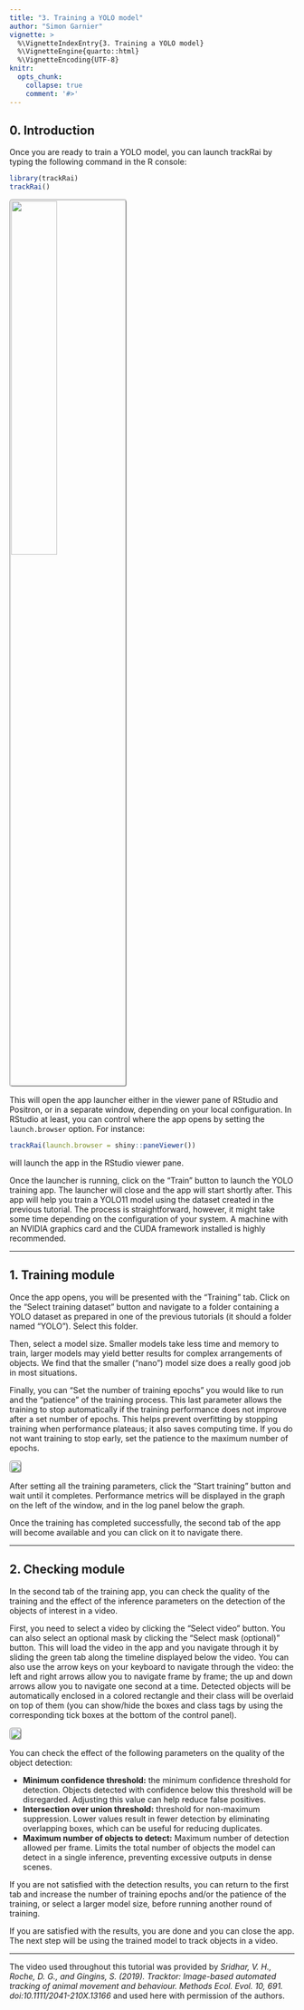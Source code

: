 ```yaml
---
title: "3. Training a YOLO model"
author: "Simon Garnier"
vignette: >
  %\VignetteIndexEntry{3. Training a YOLO model}
  %\VignetteEngine{quarto::html}
  %\VignetteEncoding{UTF-8}
knitr:
  opts_chunk:
    collapse: true
    comment: '#>'
---
```


## 0. Introduction

Once you are ready to train a YOLO model, you can launch trackRai by typing the following command in the R console:

```r
library(trackRai)
trackRai()
```

![](images/z0.jpg){fig-align="center" style="border-radius: 5px; border-style: groove;" width="40%"}

This will open the app launcher either in the viewer pane of RStudio and Positron, or in a separate window, depending on your local configuration. In RStudio at least, you can control where the app opens by setting the `launch.browser` option. For instance:

```r
trackRai(launch.browser = shiny::paneViewer())
```

will launch the app in the RStudio viewer pane.

Once the launcher is running, click on the “Train” button to launch the YOLO training app. The launcher will close and the app will start shortly after. This app will help you train a YOLO11 model using the dataset created in the previous tutorial. The process is straightforward, however, it might take some time depending on the configuration of your system. A machine with an NVIDIA graphics card and the CUDA framework installed is highly recommended.

------------------------------------------------------------------------

## 1. Training module

Once the app opens, you will be presented with the “Training” tab. Click on the “Select training dataset” button and navigate to a folder containing a YOLO dataset as prepared in one of the previous tutorials (it should a folder named “YOLO”). Select this folder.

Then, select a model size. Smaller models take less time and memory to train, larger models may yield better results for complex arrangements of objects. We find that the smaller (“nano”) model size does a really good job in most situations.

Finally, you can “Set the number of training epochs” you would like to run and the “patience” of the training process. This last parameter allows the training to stop automatically if the training performance does not improve after a set number of epochs. This helps prevent overfitting by stopping training when performance plateaus; it also saves computing time. If you do not want training to stop early, set the patience to the maximum number of epochs.

![](images/z3_1.jpg){style="border-radius: 5px; border-style: groove;" fig-align="center"}

After setting all the training parameters, click the “Start training” button and wait until it completes. Performance metrics will be displayed in the graph on the left of the window, and in the log panel below the graph.

Once the training has completed successfully, the second tab of the app will become available and you can click on it to navigate there.

------------------------------------------------------------------------

## 2. Checking module

In the second tab of the training app, you can check the quality of the training and the effect of the inference parameters on the detection of the objects of interest in a video.

First, you need to select a video by clicking the “Select video” button. You can also select an optional mask by clicking the “Select mask (optional)” button. This will load the video in the app and you navigate through it by sliding the green tab along the timeline displayed below the video. You can also use the arrow keys on your keyboard to navigate through the video: the left and right arrows allow you to navigate frame by frame; the up and down arrows allow you to navigate one second at a time. Detected objects will be automatically enclosed in a colored rectangle and their class will be overlaid on top of them (you can show/hide the boxes and class tags by using the corresponding tick boxes at the bottom of the control panel).

![](images/z3_2.jpg){style="border-radius: 5px; border-style: groove;" fig-align="center"}

You can check the effect of the following parameters on the quality of the object detection:

-   **Minimum confidence threshold:** the minimum confidence threshold for detection. Objects detected with confidence below this threshold will be disregarded. Adjusting this value can help reduce false positives.
-   **Intersection over union threshold:** threshold for non-maximum suppression. Lower values result in fewer detection by eliminating overlapping boxes, which can be useful for reducing duplicates.
-   **Maximum number of objects to detect:** Maximum number of detection allowed per frame. Limits the total number of objects the model can detect in a single inference, preventing excessive outputs in dense scenes.

If you are not satisfied with the detection results, you can return to the first tab and increase the number of training epochs and/or the patience of the training, or select a larger model size, before running another round of training.

If you are satisfied with the results, you are done and you can close the app. The next step will be using the trained model to track objects in a video.

------------------------------------------------------------------------

The video used throughout this tutorial was provided by *Sridhar, V. H., Roche, D. G., and Gingins, S. (2019). Tracktor: Image-based automated tracking of animal movement and behaviour. Methods Ecol. Evol. 10, 691. doi:10.1111/2041-210X.13166* and used here with permission of the authors.